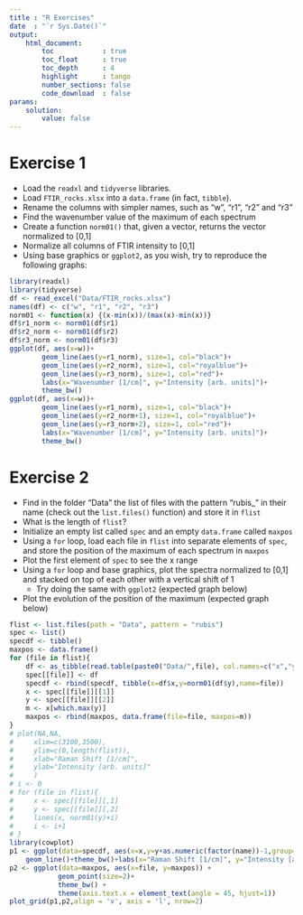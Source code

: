 ```yaml
---
title : "R Exercises"
date  : "`r Sys.Date()`"
output: 
    html_document:
        toc            : true
        toc_float      : true
        toc_depth      : 4
        highlight      : tango
        number_sections: false
        code_download  : false
params: 
    solution:
        value: false
---
```


# Exercise 1

- Load the `readxl` and `tidyverse` libraries.
- Load `FTIR_rocks.xlsx` into a `data.frame` (in fact, `tibble`).
- Rename the columns with simpler names, such as "w", "r1", "r2" and "r3"
- Find the wavenumber value of the maximum of each spectrum
- Create a function `norm01()` that, given a vector, returns the vector normalized to [0,1]
- Normalize all columns of FTIR intensity to [0,1]
- Using base graphics or `ggplot2`, as you wish, try to reproduce the following graphs:

```r
library(readxl)
library(tidyverse)
df <- read_excel("Data/FTIR_rocks.xlsx")
names(df) <- c("w", "r1", "r2", "r3")
norm01 <- function(x) {(x-min(x))/(max(x)-min(x))}
df$r1_norm <- norm01(df$r1)
df$r2_norm <- norm01(df$r2)
df$r3_norm <- norm01(df$r3)
ggplot(df, aes(x=w))+
        geom_line(aes(y=r1_norm), size=1, col="black")+
        geom_line(aes(y=r2_norm), size=1, col="royalblue")+
        geom_line(aes(y=r3_norm), size=1, col="red")+
        labs(x="Wavenumber [1/cm]", y="Intensity [arb. units]")+
        theme_bw()
ggplot(df, aes(x=w))+
        geom_line(aes(y=r1_norm), size=1, col="black")+
        geom_line(aes(y=r2_norm+1), size=1, col="royalblue")+
        geom_line(aes(y=r3_norm+2), size=1, col="red")+
        labs(x="Wavenumber [1/cm]", y="Intensity [arb. units]")+
        theme_bw()
```




# Exercise 2

- Find in the folder "Data" the list of files with the pattern "rubis\_" in their name (check out the `list.files()` function) and store it in `flist`
- What is the length of `flist`?
- Initialize an empty list called `spec` and an empty `data.frame` called `maxpos`
- Using a `for` loop, load each file in `flist` into separate elements of `spec`, and store the position of the maximum of each spectrum in `maxpos`
- Plot the first element of `spec` to see the x range
- Using a `for` loop and base graphics, plot the spectra normalized to [0,1] and stacked on top of each other with a vertical shift of 1
    - Try doing the same with `ggplot2` (expected graph below)
- Plot the evolution of the position of the maximum (expected graph below)

```r
flist <- list.files(path = "Data", pattern = "rubis")
spec <- list()
specdf <- tibble()
maxpos <- data.frame()
for (file in flist){
    df <- as_tibble(read.table(paste0("Data/",file), col.names=c("x","y")))
    spec[[file]] <- df
    specdf <- rbind(specdf, tibble(x=df$x,y=norm01(df$y),name=file))
    x <- spec[[file]][[1]]
    y <- spec[[file]][[2]]
    m <- x[which.max(y)]
    maxpos <- rbind(maxpos, data.frame(file=file, maxpos=m))
}
# plot(NA,NA,
#     xlim=c(3100,3500),
#     ylim=c(0,length(flist)),
#     xlab="Raman Shift [1/cm]",
#     ylab="Intensity [arb. units]"
#     )
# i <- 0
# for (file in flist){
#     x <- spec[[file]][,1]
#     y <- spec[[file]][,2]
#     lines(x, norm01(y)+i)
#     i <- i+1
# }
library(cowplot)
p1 <- ggplot(data=specdf, aes(x=x,y=y+as.numeric(factor(name))-1,group=name))+
    geom_line()+theme_bw()+labs(x="Raman Shift [1/cm]", y="Intensity [arb. units]")
p2 <- ggplot(data=maxpos, aes(x=file, y=maxpos)) +
            geom_point(size=2)+
            theme_bw() +
            theme(axis.text.x = element_text(angle = 45, hjust=1))
plot_grid(p1,p2,align = 'v', axis = 'l', nrow=2)
```